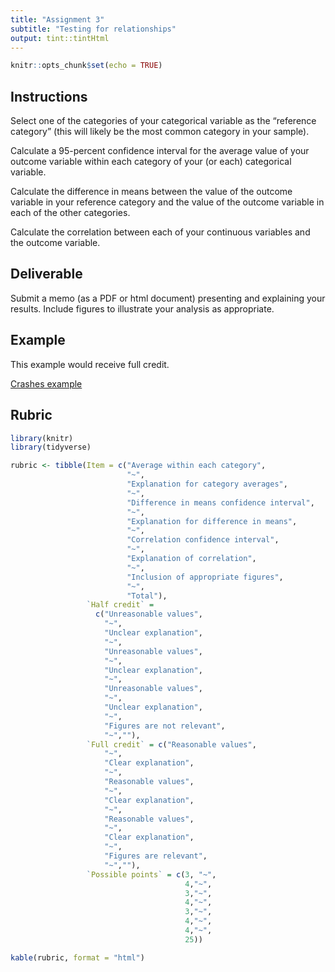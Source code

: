 ```yaml
---
title: "Assignment 3"
subtitle: "Testing for relationships"
output: tint::tintHtml
---
```


```r
knitr::opts_chunk$set(echo = TRUE)
```

## Instructions

Select one of the categories of your categorical variable
as the "reference category" (this will likely be the most
common category in your sample). 

Calculate a 95-percent confidence interval for the average value
of your outcome variable within each category of your (or each) 
categorical variable.

Calculate the difference in means between the value of the 
outcome variable in your reference category and the value
of the outcome variable in each of the other categories.

Calculate the correlation between each of your continuous
variables and the outcome variable.

## Deliverable

Submit a memo (as a PDF or html document) presenting and explaining your 
results. Include figures to illustrate your analysis as appropriate.

## Example

This example would receive full credit.

[Crashes example](https://c-voulgaris.github.io/SES-5215-F22/Examples/a3-commuting.pdf){target="_blank"}

## Rubric

```r
library(knitr)
library(tidyverse)

rubric <- tibble(Item = c("Average within each category",
                          "~",
                          "Explanation for category averages",
                          "~",
                          "Difference in means confidence interval",
                          "~",
                          "Explanation for difference in means",
                          "~",
                          "Correlation confidence interval",
                          "~",
                          "Explanation of correlation",
                          "~",
                          "Inclusion of appropriate figures",
                          "~",
                          "Total"),
                 `Half credit` = 
                   c("Unreasonable values",
                     "~",
                     "Unclear explanation",
                     "~",
                     "Unreasonable values",
                     "~",
                     "Unclear explanation",
                     "~",
                     "Unreasonable values",
                     "~",
                     "Unclear explanation",
                     "~",
                     "Figures are not relevant",
                     "~",""),
                 `Full credit` = c("Reasonable values",
                     "~",
                     "Clear explanation",
                     "~",
                     "Reasonable values",
                     "~",
                     "Clear explanation",
                     "~",
                     "Reasonable values",
                     "~",
                     "Clear explanation",
                     "~",
                     "Figures are relevant",
                     "~",""),
                 `Possible points` = c(3, "~",
                                       4,"~",
                                       3,"~",
                                       4,"~",
                                       3,"~", 
                                       4,"~",
                                       4,"~",
                                       25))

kable(rubric, format = "html")
```
        